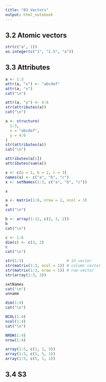 ```yaml
---
title: "03 Vectors"
output: html_notebook
---
```


## 3.2 Atomic vectors

```r

str(c("a", 1))
as.integer(c("1", "1.5", "a"))

```

## 3.3 Attributes

```r

a <- 1:3
attr(a, "x") <- "abcdef"
attr(a, "x")
cat("\n")

attr(a, "y") <- 4:6
str(attributes(a))
cat("\n")

a <- structure(
  1:3, 
  x = "abcdef",
  y = 4:6
)
str(attributes(a))
cat("\n")

attributes(a[1])
attributes(sum(a))

```

```r

x <- c(a = 1, b = 2, c = 3)
names(x) <- c("a", "b", "c")
x <- setNames(1:3, c("a", "b", "c"))

x

```

```r

a <- matrix(1:6, nrow = 2, ncol = 3)
a
cat("\n")

b <- array(1:12, c(2, 3, 2))
b
cat("\n")

c <- 1:6
dim(c) <- c(3, 2)
c
cat("\n")

str(1:3)                   # 1d vector
str(matrix(1:3, ncol = 1)) # column vector
str(matrix(1:3, nrow = 1)) # row vector
str(array(1:3, 3)) 

```

```r

setNames
cat("\n")
unname

```

```r

dim(1:4)
cat("\n")

NCOL(1:4)
ncol(1:4)
cat("\n")

NROW(1:4)
nrow(1:4)

```

```r

array(1:5, c(1, 1, 5))
array(1:5, c(1, 5, 1))
array(1:5, c(5, 1, 1))

```

## 3.4 S3







































































